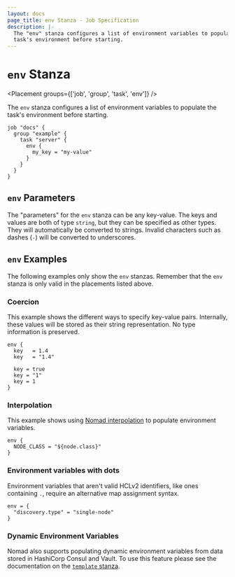 ```yaml
---
layout: docs
page_title: env Stanza - Job Specification
description: |-
  The "env" stanza configures a list of environment variables to populate the
  task's environment before starting.
---
```


# `env` Stanza

<Placement groups={['job', 'group', 'task', 'env']} />

The `env` stanza configures a list of environment variables to populate the
task's environment before starting.

```hcl
job "docs" {
  group "example" {
    task "server" {
      env {
        my_key = "my-value"
      }
    }
  }
}
```

## `env` Parameters

The "parameters" for the `env` stanza can be any key-value. The keys and values
are both of type `string`, but they can be specified as other types. They will
automatically be converted to strings. Invalid characters such as dashes (`-`)
will be converted to underscores.

## `env` Examples

The following examples only show the `env` stanzas. Remember that the
`env` stanza is only valid in the placements listed above.

### Coercion

This example shows the different ways to specify key-value pairs. Internally,
these values will be stored as their string representation. No type information
is preserved.

```hcl
env {
  key   = 1.4
  key   = "1.4"

  key = true
  key = "1"
  key = 1
}
```

### Interpolation

This example shows using [Nomad interpolation][interpolation] to populate
environment variables.

```hcl
env {
  NODE_CLASS = "${node.class}"
}
```

### Environment variables with dots

Environment variables that aren't valid HCLv2 identifiers, like ones containing `.`, require an alternative map assignment syntax.

```hcl
env = {
  "discovery.type" = "single-node"
}
```

### Dynamic Environment Variables

Nomad also supports populating dynamic environment variables from data stored in
HashiCorp Consul and Vault. To use this feature please see the documentation on
the [`template` stanza][template-env].

[interpolation]: /docs/runtime/interpolation 'Nomad interpolation'
[template-env]: /docs/job-specification/template#environment-variables 'Nomad template Stanza'
